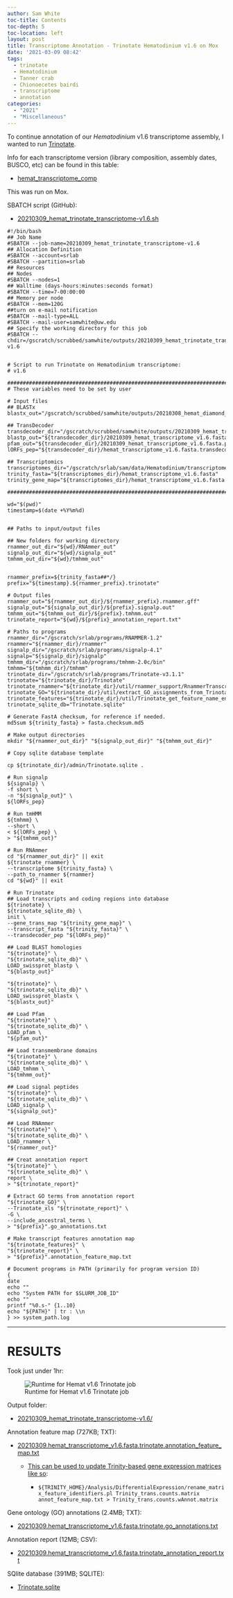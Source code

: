 ```yaml
---
author: Sam White
toc-title: Contents
toc-depth: 5
toc-location: left
layout: post
title: Transcriptome Annotation - Trinotate Hematodinium v1.6 on Mox
date: '2021-03-09 08:42'
tags:
  - trinotate
  - Hematodinium
  - Tanner crab
  - Chionoecetes bairdi
  - transcriptome
  - annotation
categories:
  - "2021"
  - "Miscellaneous"
---
```

To continue annotation of our _Hematodinium_ v1.6 transcriptome assembly, I wanted to run [Trinotate](https://github.com/Trinotate/Trinotate.github.io/wiki).

Info for each transcriptome version (library composition, assembly dates, BUSCO, etc) can be found in this table:

- [hemat_transcriptome_comp](https://docs.google.com/spreadsheets/d/1A81cFdFw5Mlks5DWMmq0-8eVqyTXqmoCsHNWs95N_p4/edit?usp=sharing)

This was run on Mox.

SBATCH script (GitHub):

- [20210309_hemat_trinotate_transcriptome-v1.6.sh](https://github.com/RobertsLab/sams-notebook/blob/master/sbatch_scripts/20210309_hemat_trinotate_transcriptome-v1.6.sh)

```shell
#!/bin/bash
## Job Name
#SBATCH --job-name=20210309_hemat_trinotate_transcriptome-v1.6
## Allocation Definition
#SBATCH --account=srlab
#SBATCH --partition=srlab
## Resources
## Nodes
#SBATCH --nodes=1
## Walltime (days-hours:minutes:seconds format)
#SBATCH --time=7-00:00:00
## Memory per node
#SBATCH --mem=120G
##turn on e-mail notification
#SBATCH --mail-type=ALL
#SBATCH --mail-user=samwhite@uw.edu
## Specify the working directory for this job
#SBATCH --chdir=/gscratch/scrubbed/samwhite/outputs/20210309_hemat_trinotate_transcriptome-v1.6


# Script to run Trinotate on Hematodinium transcriptome:
# v1.6

###################################################################################
# These variables need to be set by user

# Input files
## BLASTx
blastx_out="/gscratch/scrubbed/samwhite/outputs/20210308_hemat_diamond_blastx_v1.6_v1.7/hemat_transcriptome_v1.6.fasta.blastx.outfmt6"

## TransDecoder
transdecoder_dir="/gscratch/scrubbed/samwhite/outputs/20210309_hemat_transdecoder_transcriptomes_v1.6_v1.7/20210309_hemat_transcriptome_v1.6.fasta.transdecoder"
blastp_out="${transdecoder_dir}/20210309_hemat_transcriptome_v1.6.fasta.blastp_out/20210309_hemat_transcriptome_v1.6.fasta.blastp.outfmt6"
pfam_out="${transdecoder_dir}/20210309_hemat_transcriptome_v1.6.fasta.pfam_out/20210309_hemat_transcriptome_v1.6.fasta.pfam.domtblout"
lORFs_pep="${transdecoder_dir}/hemat_transcriptome_v1.6.fasta.transdecoder_dir/longest_orfs.pep"

## Transcriptomics
transcriptomes_dir="/gscratch/srlab/sam/data/Hematodinium/transcriptomes"
trinity_fasta="${transcriptomes_dir}/hemat_transcriptome_v1.6.fasta"
trinity_gene_map="${transcriptomes_dir}/hemat_transcriptome_v1.6.fasta.gene_trans_map"

###################################################################################

wd="$(pwd)"
timestamp=$(date +%Y%m%d)


## Paths to input/output files

## New folders for working directory
rnammer_out_dir="${wd}/RNAmmer_out"
signalp_out_dir="${wd}/signalp_out"
tmhmm_out_dir="${wd}/tmhmm_out"


rnammer_prefix=${trinity_fasta##*/}
prefix="${timestamp}.${rnammer_prefix}.trinotate"

# Output files
rnammer_out="${rnammer_out_dir}/${rnammer_prefix}.rnammer.gff"
signalp_out="${signalp_out_dir}/${prefix}.signalp.out"
tmhmm_out="${tmhmm_out_dir}/${prefix}.tmhmm.out"
trinotate_report="${wd}/${prefix}_annotation_report.txt"

# Paths to programs
rnammer_dir="/gscratch/srlab/programs/RNAMMER-1.2"
rnammer="${rnammer_dir}/rnammer"
signalp_dir="/gscratch/srlab/programs/signalp-4.1"
signalp="${signalp_dir}/signalp"
tmhmm_dir="/gscratch/srlab/programs/tmhmm-2.0c/bin"
tmhmm="${tmhmm_dir}/tmhmm"
trinotate_dir="/gscratch/srlab/programs/Trinotate-v3.1.1"
trinotate="${trinotate_dir}/Trinotate"
trinotate_rnammer="${trinotate_dir}/util/rnammer_support/RnammerTranscriptome.pl"
trinotate_GO="${trinotate_dir}/util/extract_GO_assignments_from_Trinotate_xls.pl"
trinotate_features="${trinotate_dir}/util/Trinotate_get_feature_name_encoding_attributes.pl"
trinotate_sqlite_db="Trinotate.sqlite"

# Generate FastA checksum, for reference if needed.
md5sum ${trinity_fasta} > fasta.checksum.md5

# Make output directories
mkdir "${rnammer_out_dir}" "${signalp_out_dir}" "${tmhmm_out_dir}"

# Copy sqlite database template

cp ${trinotate_dir}/admin/Trinotate.sqlite .

# Run signalp
${signalp} \
-f short \
-n "${signalp_out}" \
${lORFs_pep}

# Run tmHMM
${tmhmm} \
--short \
< ${lORFs_pep} \
> "${tmhmm_out}"

# Run RNAmmer
cd "${rnammer_out_dir}" || exit
${trinotate_rnammer} \
--transcriptome ${trinity_fasta} \
--path_to_rnammer ${rnammer}
cd "${wd}" || exit

# Run Trinotate
## Load transcripts and coding regions into database
${trinotate} \
${trinotate_sqlite_db} \
init \
--gene_trans_map "${trinity_gene_map}" \
--transcript_fasta "${trinity_fasta}" \
--transdecoder_pep "${lORFs_pep}"

## Load BLAST homologies
"${trinotate}" \
"${trinotate_sqlite_db}" \
LOAD_swissprot_blastp \
"${blastp_out}"

"${trinotate}" \
"${trinotate_sqlite_db}" \
LOAD_swissprot_blastx \
"${blastx_out}"

## Load Pfam
"${trinotate}" \
"${trinotate_sqlite_db}" \
LOAD_pfam \
"${pfam_out}"

## Load transmembrane domains
"${trinotate}" \
"${trinotate_sqlite_db}" \
LOAD_tmhmm \
"${tmhmm_out}"

## Load signal peptides
"${trinotate}" \
"${trinotate_sqlite_db}" \
LOAD_signalp \
"${signalp_out}"

## Load RNAmmer
"${trinotate}" \
"${trinotate_sqlite_db}" \
LOAD_rnammer \
"${rnammer_out}"

## Creat annotation report
"${trinotate}" \
"${trinotate_sqlite_db}" \
report \
> "${trinotate_report}"

# Extract GO terms from annotation report
"${trinotate_GO}" \
--Trinotate_xls "${trinotate_report}" \
-G \
--include_ancestral_terms \
> "${prefix}".go_annotations.txt

# Make transcript features annotation map
"${trinotate_features}" \
"${trinotate_report}" \
> "${prefix}".annotation_feature_map.txt

# Document programs in PATH (primarily for program version ID)
{
date
echo ""
echo "System PATH for $SLURM_JOB_ID"
echo ""
printf "%0.s-" {1..10}
echo "${PATH}" | tr : \\n
} >> system_path.log
```

---

# RESULTS

Took just under 1hr:

![Runtime for Hemat v1.6 Trinotate job](https://github.com/RobertsLab/sams-notebook/blob/master/images/screencaps/20210309_hemat_trinotate_transcriptome-v1.6_runtime.png?raw=true)

Output folder:

- [20210309_hemat_trinotate_transcriptome-v1.6/](https://gannet.fish.washington.edu/Atumefaciens/20210309_hemat_trinotate_transcriptome-v1.6/)

Annotation feature map (727KB; TXT):

- [20210309.hemat_transcriptome_v1.6.fasta.trinotate.annotation_feature_map.txt](https://gannet.fish.washington.edu/Atumefaciens/20210309_hemat_trinotate_transcriptome-v1.6/20210309.hemat_transcriptome_v1.6.fasta.trinotate.annotation_feature_map.txt)

  - [This can be used to update Trinity-based gene expression matrices like so](https://github.com/trinityrnaseq/trinityrnaseq/wiki/Functional-Annotation-of-Transcripts):

    - ```${TRINITY_HOME}/Analysis/DifferentialExpression/rename_matrix_feature_identifiers.pl Trinity_trans.counts.matrix annot_feature_map.txt > Trinity_trans.counts.wAnnot.matrix```

Gene ontology (GO) annotations (2.4MB; TXT):

- [20210309.hemat_transcriptome_v1.6.fasta.trinotate.go_annotations.txt](https://gannet.fish.washington.edu/Atumefaciens/20210309_hemat_trinotate_transcriptome-v1.6/20210309.hemat_transcriptome_v1.6.fasta.trinotate.go_annotations.txt)

Annotation report (12MB; CSV):

- [20210309.hemat_transcriptome_v1.6.fasta.trinotate_annotation_report.txt](https://gannet.fish.washington.edu/Atumefaciens/20210309_hemat_trinotate_transcriptome-v1.6/20210309.hemat_transcriptome_v1.6.fasta.trinotate_annotation_report.txt)

SQlite database (391MB; SQLITE):

- [Trinotate.sqlite](https://gannet.fish.washington.edu/Atumefaciens/20210309_hemat_trinotate_transcriptome-v1.6/Trinotate.sqlite)
